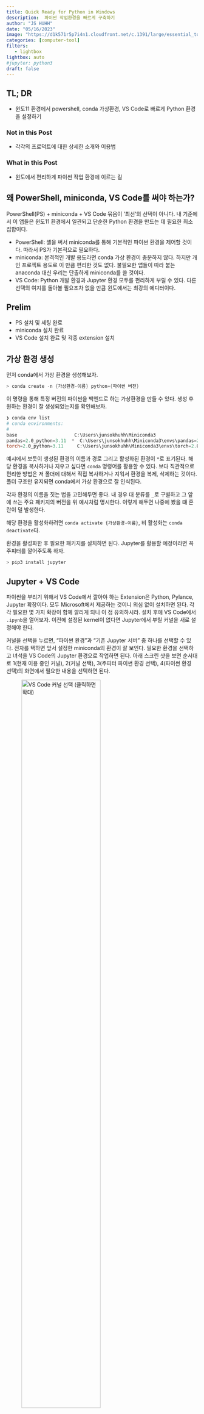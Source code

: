 ```yaml
---
title: Quick Ready for Python in Windows
description:  파이썬 작업환경을 빠르게 구축하기 
author: "JS HUHH"
date: "05/16/2023"
image: "https://d1k571r5p7i4n1.cloudfront.net/c.1391/large/essential_tools_for_home_repair.JPG"
categories: [computer-tool]
filters:
   - lightbox
lightbox: auto
#jupyter: python3
draft: false
---
```


## TL; DR

- 윈도11 환경에서 powershell, conda 가상환경, VS Code로 빠르게 Python 환경을 설정하기 

### Not in this Post 

- 각각의 프로덕트에 대한 상세한 소개와 이용법

### What in this Post 

- 윈도에서 편리하게 파이썬 작업 환경에 이르는 길 

## 왜 PowerShell, miniconda, VS Code를 써야 하는가? 

PowerShell(PS) + miniconda + VS Code 묶음이 '최선'의 선택이 아니다. 내 기준에서 이 앱들은 윈도11 환경에서 일관되고 단순한 Python 환경을 만드는 데 필요한 최소 집합이다. 

- PowerShell: 셸을 써서 miniconda를 통해 기본적인 파이썬 환경을 제어할 것이다. 따라서 PS가 기본적으로 필요하다. 
- miniconda: 본격적인 개발 용도라면 conda 가상 환경이 충분하지 않다. 하지만 개인 프로젝트 용도로 이 만큼 편리한 것도 없다. 불필요한 앱들이 따라 붙는 anaconda 대신 우리는 단촐하게 miniconda를 쓸 것이다. 
- VS Code: Python 개발 환경과 Jupyter 환경 모두를 편리하게 부릴 수 있다. 다른 선택의 여지를 돌아볼 필요조차 없을 만큼 윈도에서는 최강의 에디터이다. 

## Prelim 

- PS 설치 및 세팅 완료 
- miniconda 설치 완료 
- VS Code 설치 완료 및 각종 extension 설치

## 가상 환경 생성 

먼저 conda에서 가상 환경을 생성해보자. 

```powershell
> conda create -n {가상환경-이름} python={파이썬 버전}
```

이 명령을 통해 특정 버전의 파이썬을 백엔드로 하는 가상환경을 만들 수 있다. 생성 후 원하는 환경이 잘 생성되었는지를 확인해보자. 

```powershell
❯ conda env list
# conda environments:
#
base                     C:\Users\junsokhuhh\Miniconda3
pandas=2.0_python=3.11  *  C:\Users\junsokhuhh\Miniconda3\envs\pandas=2.0_python=3.11
torch=2.0_python=3.11     C:\Users\junsokhuhh\Miniconda3\envs\torch=2.0_python=3.11
```

예시에서 보듯이 생성된 환경의 이름과 경로 그리고 활성화된 환경이 `*`로 표기된다. 해당 환경을 복사하거나 지우고 싶다면 `conda` 명령어를 활용할 수 있다. 보다 직관적으로 편리한 방법은 저 폴더에 대해서 직접 복사하거나 지워서 환경을 복제, 삭제하는 것이다. 폴더 구조만 유지되면 conda에서 가상 환경으로 잘 인식된다. 

:::{.column-margin}
각자 환경의 이름을 짓는 법을 고민해두면 좋다. 내 경우 대 분류를 `_`로 구별하고 그 앞에 쓰는 주요 패키지의 버전을 위 예시처럼 명시한다. 이렇게 해두면 나중에 봤을 떄 혼란이 덜 발생한다. 
:::

해당 환경을 활성화하려면 `conda activate {가상환경-이름}`, 비 활성화는 `conda deactivate`다. 

환경을 활성화한 후 필요한 패키지를 설치하면 된다. Jupyter를 활용할 예정이라면 꼭 주피터를 깔어주도록 하자. 

```powershell
> pip3 install jupyter 
```

## Jupyter + VS Code 

파이썬을 부리기 위해서 VS Code에서 깔아야 하는 Extension은 Python, Pylance, Jupyter 확장이다. 모두 Microsoft에서 제공하는 것이니 의심 없이 설치하면 된다. 각각 필요한 몇 가지 확장이 함께 깔리게 되니 이 점 유의하시라. 설치 후에 VS Code에서 `.ipynb`을 열어보자. 이전에 설정된 kernel이 없다면 Jupyter에서 부릴 커널을 새로 설정해야 한다. 

커널을 선택을 누르면, "파이썬 환경"과 "기존 Jupyter 서버" 중 하나를 선택할 수 있다. 전자를 택하면 앞서 설정한 miniconda의 환경이 잘 보인다. 필요한 환경을 선택하고 녀석을 VS Code의 Jupyter 환경으로 작업하면 된다. 아래 스크린 샷을 보면 순서대로 1(현재 이용 중인 커널), 2(커널 선택), 3(주피터 파이썬 환경 선택), 4(파이썬 환경 선택)의 화면에서 필요한 내용을 선택하면 된다. 

![VS Code 커널 선택 (클릭하면 확대)](./images/vscode_kernel.png){width=70%}

기존 주피터 환경보다는 단순한 형태지만, VS Code에서는 GitHub Copilot을 함께 쓸 수 있다. 모든 단점을 상쇄하고도 남는다. 

